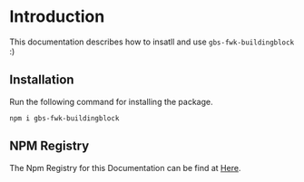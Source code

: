 # Introduction

This documentation describes how to insatll and use `gbs-fwk-buildingblock` :)

## Installation

Run the following command for installing the package.

`npm i gbs-fwk-buildingblock`

## NPM Registry

The Npm Registry for this Documentation can be find at [Here](https://www.npmjs.com/package/gbs-fwk-buildingblock).
